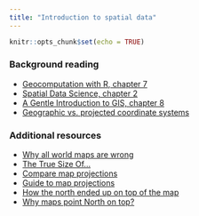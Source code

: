 ```yaml
---
title: "Introduction to spatial data"
---
```


```r
knitr::opts_chunk$set(echo = TRUE)
```

### Background reading
-   [Geocomputation with R, chapter 7](https://geocompr.robinlovelace.net/reproj-geo-data.html)
-   [Spatial Data Science, chapter 2](https://keen-swartz-3146c4.netlify.app/cs.html)
-   [A Gentle Introduction to GIS, chapter 8](https://docs.qgis.org/3.16/en/docs/gentle_gis_introduction/coordinate_reference_systems.html)
-   [Geographic vs. projected coordinate systems](https://www.esri.com/arcgis-blog/products/arcgis-pro/mapping/gcs_vs_pcs/#:~:text=What%20is%20the%20difference%20between,map%20or%20a%20computer%20screen.)

### Additional resources
-   [Why all world maps are wrong](https://www.youtube.com/watch?v=kIID5FDi2JQ&t=3s)
-   [The True Size Of...](https://www.thetruesize.com/#?borders=1~!MTc4MDE0MDY.MzM4MTc4*MzYwMDAwMDA(MA~!CONTIGUOUS_US*MTAwMjQwNzU.MjUwMjM1MTc(MTc1)MA~!IN*NTI2NDA1MQ.Nzg2MzQyMQ)Mg~!CN*OTkyMTY5Nw.NzMxNDcwNQ(MjI1)MQ)
-   [Compare map projections](http://metrocosm.com/compare-map-projections.html)
-   [Guide to map projections](https://www.axismaps.com/guide/map-projections)
-   [How the north ended up on top of the map](http://america.aljazeera.com/opinions/2014/2/maps-cartographycolonialismnortheurocentricglobe.html)
-   [Why maps point North on top?](https://www.geospatialworld.net/blogs/why-maps-point-north-on-top/)
